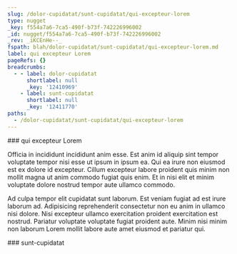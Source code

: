 ```yaml
---
slug: /dolor-cupidatat/sunt-cupidatat/qui-excepteur-lorem
type: nugget
_key: f554a7a6-7ca5-490f-b73f-742226996002
_id: nugget/f554a7a6-7ca5-490f-b73f-742226996002
_rev: _iKCEnHe--_
fspath: blah/dolor-cupidatat/sunt-cupidatat/qui-excepteur-lorem.md
label: qui excepteur Lorem
pageRefs: {}
breadcrumbs:
  - - label: dolor-cupidatat
      shortlabel: null
      _key: '12410969'
    - label: sunt-cupidatat
      shortlabel: null
      _key: '12411770'
paths:
  - /dolor-cupidatat/sunt-cupidatat/qui-excepteur-lorem
---
```


<NuggetArea>
<Nugget slug="/dolor-cupidatat/sunt-cupidatat/qui-excepteur-lorem" type="nugget" _key="f554a7a6-7ca5-490f-b73f-742226996002" _id="nugget/f554a7a6-7ca5-490f-b73f-742226996002" _rev="_iKCEnHe--_" fspath="blah/dolor-cupidatat/sunt-cupidatat/qui-excepteur-lorem.md" label="qui excepteur Lorem" paths="/dolor-cupidatat/sunt-cupidatat/qui-excepteur-lorem">
<NuggetBody>
### qui excepteur Lorem

Officia in incididunt incididunt anim esse. Est anim id aliquip sint tempor voluptate tempor nisi esse ut ipsum in ipsum ea. Qui ea irure non eiusmod est ex dolore id excepteur. Cillum excepteur labore proident quis minim non mollit magna ut anim commodo fugiat quis enim. Et in nisi elit et minim voluptate dolore nostrud tempor aute ullamco commodo.

Ad culpa tempor elit cupidatat sunt laborum. Est veniam fugiat ad est irure laborum ad. Adipisicing reprehenderit consectetur non eu anim in ullamco nisi dolore. Nisi excepteur ullamco exercitation proident exercitation est nostrud. Pariatur voluptate voluptate fugiat proident aute. Minim nisi minim non laborum Lorem mollit labore aute amet eiusmod et pariatur qui.

</NuggetBody>
<Breadcrumbs>
<Crumbs>
<Crumb _key="12410969" label="dolor-cupidatat" /><Crumb _key="12411770" label="sunt-cupidatat" />
</Crumbs>
</Breadcrumbs>
</Nugget>

<NuggetsInbound>
</NuggetsInbound>
<NuggetsOutbound>
</NuggetsOutbound>
</NuggetArea>
<PassagesInbound>
<Passage direction="inbound" type="passage" _key="12411770" _id="passage/12411770" _rev="_iKCEnH---A" label="sunt-cupidatat" passage="sunt-cupidatat" fspath="blah/dolor-cupidatat/sunt-cupidatat" paths="/dolor-cupidatat/sunt-cupidatat" slug="/dolor-cupidatat/sunt-cupidatat">
<NuggetBody>
### sunt-cupidatat

</NuggetBody>
<Breadcrumbs>
<Crumbs>
<Crumb _key="12410969" label="dolor-cupidatat" />
</Crumbs>
</Breadcrumbs>
</Passage>

</PassagesInbound>
<PassagesOutbound>
</PassagesOutbound>
